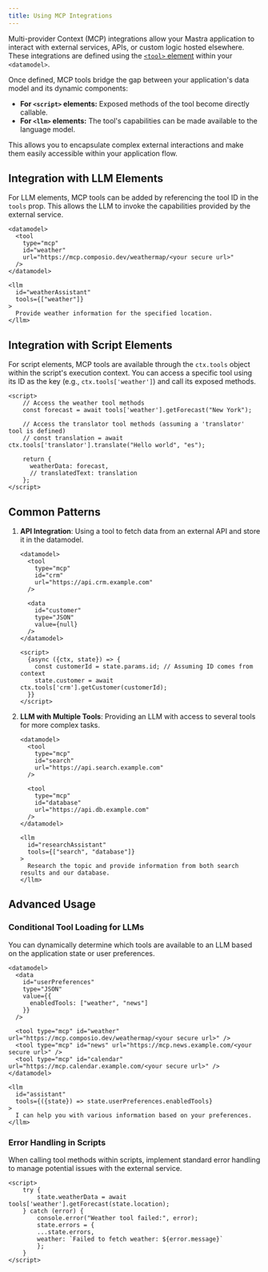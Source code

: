 ```yaml
---
title: Using MCP Integrations
---
```



Multi-provider Context (MCP) integrations allow your Mastra application to interact with external services, APIs, or custom logic hosted elsewhere. These integrations are defined using the [`<tool>` element](/docs/elements/datamodel/tool) within your `<datamodel>`. 

Once defined, MCP tools bridge the gap between your application's data model and its dynamic components:

- **For `<script>` elements:** Exposed methods of the tool become directly callable.
- **For `<llm>` elements:** The tool's capabilities can be made available to the language model.

This allows you to encapsulate complex external interactions and make them easily accessible within your application flow.

<Cards>
  <Card
    href="/docs/elements/datamodel/tool"
    title="<tool> Element Reference"
    description="View the detailed specification for the <tool> element, including props and basic syntax."
  />
</Cards>

## Integration with LLM Elements

For LLM elements, MCP tools can be added by referencing the tool ID in the `tools` prop. This allows the LLM to invoke the capabilities provided by the external service.

```mdx {7}
<datamodel>
  <tool 
    type="mcp"
    id="weather"
    url="https://mcp.composio.dev/weathermap/<your secure url>"
  />
</datamodel>

<llm 
  id="weatherAssistant"
  tools={["weather"]}
>
  Provide weather information for the specified location.
</llm>
```

## Integration with Script Elements

For script elements, MCP tools are available through the `ctx.tools` object within the script's execution context. You can access a specific tool using its ID as the key (e.g., `ctx.tools['weather']`) and call its exposed methods.

```mdx {2,5,9}
<script>
    // Access the weather tool methods
    const forecast = await tools['weather'].getForecast("New York");
    
    // Access the translator tool methods (assuming a 'translator' tool is defined)
    // const translation = await ctx.tools['translator'].translate("Hello world", "es");
    
    return {
      weatherData: forecast,
      // translatedText: translation
    };
</script>
```

## Common Patterns

1.  **API Integration**: Using a tool to fetch data from an external API and store it in the datamodel.
    ```mdx
    <datamodel>
      <tool 
        type="mcp"
        id="crm"
        url="https://api.crm.example.com"
      />
      
      <data 
        id="customer"
        type="JSON"
        value={null}
      />
    </datamodel>

    <script>
      {async ({ctx, state}) => {
        const customerId = state.params.id; // Assuming ID comes from context
        state.customer = await ctx.tools['crm'].getCustomer(customerId);
      }}
    </script>
    ```

2.  **LLM with Multiple Tools**: Providing an LLM with access to several tools for more complex tasks.
    ```mdx
    <datamodel>
      <tool 
        type="mcp"
        id="search"
        url="https://api.search.example.com"
      />
      
      <tool 
        type="mcp"
        id="database"
        url="https://api.db.example.com"
      />
    </datamodel>

    <llm
      id="researchAssistant"
      tools={["search", "database"]}
    >
      Research the topic and provide information from both search results and our database.
    </llm>
    ```

## Advanced Usage

### Conditional Tool Loading for LLMs

You can dynamically determine which tools are available to an LLM based on the application state or user preferences.

```mdx {14}
<datamodel>
  <data 
    id="userPreferences"
    type="JSON"
    value={{
      enabledTools: ["weather", "news"]
    }}
  />
  
  <tool type="mcp" id="weather" url="https://mcp.composio.dev/weathermap/<your secure url>" />
  <tool type="mcp" id="news" url="https://mcp.news.example.com/<your secure url>" />
  <tool type="mcp" id="calendar" url="https://mcp.calendar.example.com/<your secure url>" /> 
</datamodel>

<llm
  id="assistant"
  tools={({state}) => state.userPreferences.enabledTools}
>
  I can help you with various information based on your preferences.
</llm>
```

### Error Handling in Scripts

When calling tool methods within scripts, implement standard error handling to manage potential issues with the external service.

```mdx {3,5-8}
<script>
    try {
        state.weatherData = await tools['weather'].getForecast(state.location);
    } catch (error) {
        console.error("Weather tool failed:", error);
        state.errors = {
        ...state.errors,
        weather: `Failed to fetch weather: ${error.message}`
        };
    }
</script>
```


